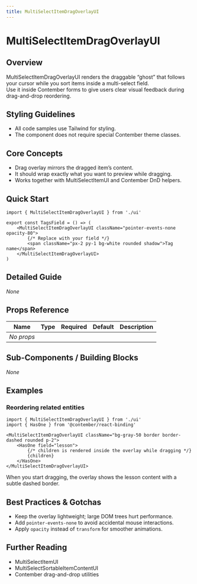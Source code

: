 ```yaml
---
title: MultiSelectItemDragOverlayUI
---
```


<!-- Edited by human: false -->
<!-- Examples count: 4 -->
<!-- Source examples: 0 -->
<!-- Playground examples: 0 -->
<!-- External examples: 4 -->
<!-- Import examples: 4 -->

# MultiSelectItemDragOverlayUI

## Overview
MultiSelectItemDragOverlayUI renders the draggable “ghost” that follows your cursor while you sort items inside a multi-select field.  
Use it inside Contember forms to give users clear visual feedback during drag-and-drop reordering.

## Styling Guidelines
* All code samples use Tailwind for styling.  
* The component does not require special Contember theme classes.

## Core Concepts
* Drag overlay mirrors the dragged item’s content.
* It should wrap exactly what you want to preview while dragging.
* Works together with MultiSelectItemUI and Contember DnD helpers.

## Quick Start
```tsx
import { MultiSelectItemDragOverlayUI } from './ui'

export const TagsField = () => (
	<MultiSelectItemDragOverlayUI className="pointer-events-none opacity-80">
		{/* Replace with your field */}
		<span className="px-2 py-1 bg-white rounded shadow">Tag name</span>
	</MultiSelectItemDragOverlayUI>
)
```

## Detailed Guide
_None_

## Props Reference
| Name | Type | Required | Default | Description |
|------|------|----------|---------|-------------|
| _No props_ | | | | |

## Sub-Components / Building Blocks
_None_

## Examples

### Reordering related entities
```tsx
import { MultiSelectItemDragOverlayUI } from './ui'
import { HasOne } from '@contember/react-binding'

<MultiSelectItemDragOverlayUI className="bg-gray-50 border border-dashed rounded p-2">
	<HasOne field="lesson">
		{/* children is rendered inside the overlay while dragging */}
		{children}
	</HasOne>
</MultiSelectItemDragOverlayUI>
```
When you start dragging, the overlay shows the lesson content with a subtle dashed border.

## Best Practices & Gotchas
* Keep the overlay lightweight; large DOM trees hurt performance.
* Add `pointer-events-none` to avoid accidental mouse interactions.
* Apply `opacity` instead of `transform` for smoother animations.

## Further Reading
* MultiSelectItemUI
* MultiSelectSortableItemContentUI
* Contember drag-and-drop utilities

<!-- End of Generated Documentation -->